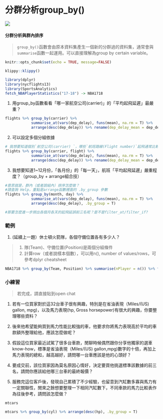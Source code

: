 # 分群分析group_by()

![](./graph/group_by.png)

#### 分群分析與群內排序{-}

> `group_by()`函數會由原本資料集產生一個新的分群過的資料集，通常會與`summarise`函數一起運用。可以直接理解為group by certain variable。

```r
knitr::opts_chunk$set(echo = TRUE, message=FALSE)
```

```r
klippy::klippy()
```

```r
library(dplyr)
library(nycflights13)
library(SportsAnalytics)
fetch_NBAPlayerStatistics("17-18") -> NBA1718
```

1. 用group_by函數看看「哪一家航空公司(carrier)」的「平均起飛延遲」最嚴重？
```r
flights %>% group_by(carrier) %>% 
            summarise_at(vars(dep_delay), funs(mean), na.rm = T) %>% 
            arrange(desc(dep_delay)) %>% rename(dep_delay_mean = dep_delay)
```
  
2. 可以設定多個分組依據
```r
# 我想要知道個別`航空公司(carrier) `，哪些`航班路線(Flight number)`起飛通常比較容易遇到延遲？
flights %>% group_by(carrier, flight) %>% 
            summarise_at(vars(dep_delay), funs(mean), na.rm = T) %>% 
            arrange(desc(dep_delay)) %>% rename(dep_delay_mean = dep_delay)
```

3. 我想要知道1~12月份，「各月份」的「每一天」，航班「平均起飛延遲」嚴重程度？（group_by + arrange組合技）
```r
#意思就是，群內（或者說組內）排序怎麼做？
#請查詢 Help，重點是arrange函數裡面的 .by_group 參數
flights %>% group_by(month, day) %>% 
            summarise_at(vars(dep_delay), funs(mean), na.rm = T) %>% 
            arrange(desc(dep_delay), .by_group = T)

#那要怎麼進一步撈出各個月各天的起飛延誤前三名呢？是不是filter_at/filter_if?
```

### 範例{-}

1. (延續上一題）休士頓火箭隊，各個守備位置各有多少人？

> 1. 隊(Team)、守備位置(Position)是兩個分組條件<br>
  2. 計算row（或者說樣本個數），可以用n(), number of values/rows，可參考dplyr cheatsheet

```r
NBA1718 %>% group_by(Team, Position) %>% summarise(nPlayer = n()) %>% filter(Team == "HOU")
```

### 小練習{-}

> 若完成，請直接貼到open chat

1. 若有一位買家對於這32台車子很有興趣，特別是在省油表現（Miles/(US) gallon, mpg)，以及馬力表現(hp, Gross horsepower)有很大的興趣，你要整理哪些資料？

2. 後來他希望能夠買到馬力性能比較強的車，他要求你將馬力表現高於平均的車款額外整理給他，應該怎麼做呢？

3. 假設這位買家最近試駕了很多台車款，閒聊時候偶然跟你分享他獨家的選車know-how，標準是省油表現（Miles/(US) gallon,mpg)數字的十倍，再加上馬力表現的總和，越高越好，請問哪一台車應該是他的心頭好？

4. 要成交前，該位買家因為莫名原因心情好，決定要買他挑選標準該數據的前三名，請問你應該給他哪三台車的最終報價？

5. 服務完這位客戶後，發現自己累積了不少經驗，也留意到汽缸數多寡與馬力有一定關聯性，閒來之餘想要整理一下相同汽缸數下，不同車款的馬力比較表作為往後參考，請問該怎麼做？

```r
mtcars
```

```r
mtcars %>% group_by(cyl) %>% arrange(desc(hp), .by_group = T)
```





